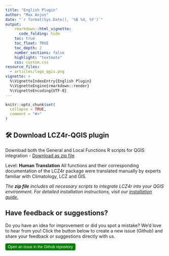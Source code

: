 ```yaml
---
title: "English Plugin"
author: "Max Anjos"
date: "`r format(Sys.Date(), '%B %d, %Y')`"
output:
    rmarkdown::html_vignette:
      code_folding: hide
    toc: true
    toc_float: TRUE
    toc_depth: 2
    number_sections: false
    highlight: "textmate"
    css: custom.css
resource_files:
  - articles/logo_qgis.png
vignette: >
  %\VignetteIndexEntry{English Plugin}
  %\VignetteEngine{rmarkdown::render}
  %\VignetteEncoding{UTF-8}
---
```


```r
knitr::opts_chunk$set(
  collapse = TRUE,
  comment = "#>"
)
```

## 🛠 Download LCZ4r-QGIS plugin

Download both the General and Local Functions R scripts for QGIS integration - [Download as zip file](https://github.com/ByMaxAnjos/QGIS-LCZ4r-Multilingual/raw/refs/heads/master/scripts/English_LCZ4r.zip)

Level: **Human Translation**
All functions and their corresponding documentation of the LCZ4r package were translated manually by experts familiar with Climatology, LCZ and GIS.

*The **zip file** includes all necessary scripts to integrate LCZ4r into your QGIS environment. For detailed installation instructions, visit our [installation guide.](https://bymaxanjos.github.io/LCZ4r/articles/instalation_lcz4r_qgis.html)*


## Have feedback or suggestions?

Do you have an idea for improvement or did you spot a mistake? We'd love to hear from you! Click the button below to create a new issue (Github) and share your feedback or suggestions directly with us.

<button type="button" class="btn" style="background-color: #008000; color: white; padding: .25rem .5rem; font-size: .75rem; border: none; border-radius: .25rem;">
  <a href='https://github.com/ByMaxAnjos/QGIS-LCZ4r-Multilingual/issues/new'style="text-decoration: none; color: white;">
    Open an issue in the Github repository
  </a>
</button>
